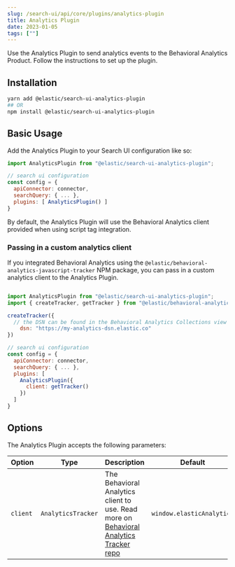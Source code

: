 ```yaml
---
slug: /search-ui/api/core/plugins/analytics-plugin
title: Analytics Plugin
date: 2023-01-05
tags: [""]
---
```


Use the Analytics Plugin to send analytics events to the Behavioral Analytics Product. Follow the instructions to set up the plugin.

## Installation

```bash
yarn add @elastic/search-ui-analytics-plugin
## OR
npm install @elastic/search-ui-analytics-plugin
```

## Basic Usage

Add the Analytics Plugin to your Search UI configuration like so:

```js
import AnalyticsPlugin from "@elastic/search-ui-analytics-plugin";

// search ui configuration
const config = {
  apiConnector: connector,
  searchQuery: { ... },
  plugins: [ AnalyticsPlugin() ]
}
```

By default, the Analytics Plugin will use the Behavioral Analytics client provided when using script tag integration.

### Passing in a custom analytics client

If you integrated Behavioral Analytics using the `@elastic/behavioral-analytics-javascript-tracker` NPM package, you can pass in a custom analytics client to the Analytics Plugin.

```js

import AnalyticsPlugin from "@elastic/search-ui-analytics-plugin";
import { createTracker, getTracker } from "@elastic/behavioral-analytics-javascript-tracker";

createTracker({
  // the DSN can be found in the Behavioral Analytics Collections view page
    dsn: "https://my-analytics-dsn.elastic.co"
})

// search ui configuration
const config = {
  apiConnector: connector,
  searchQuery: { ... },
  plugins: [
    AnalyticsPlugin({
      client: getTracker()
    })
  ]
}
```

## Options

The Analytics Plugin accepts the following parameters:

| Option   | Type               | Description                                                                                                                                       | Default                   |
| -------- | ------------------ | ------------------------------------------------------------------------------------------------------------------------------------------------- | ------------------------- |
| `client` | `AnalyticsTracker` | The Behavioral Analytics client to use. Read more on [Behavioral Analytics Tracker repo](https://github.com/elastic/behavioral-analytics-tracker) | `window.elasticAnalytics` |
